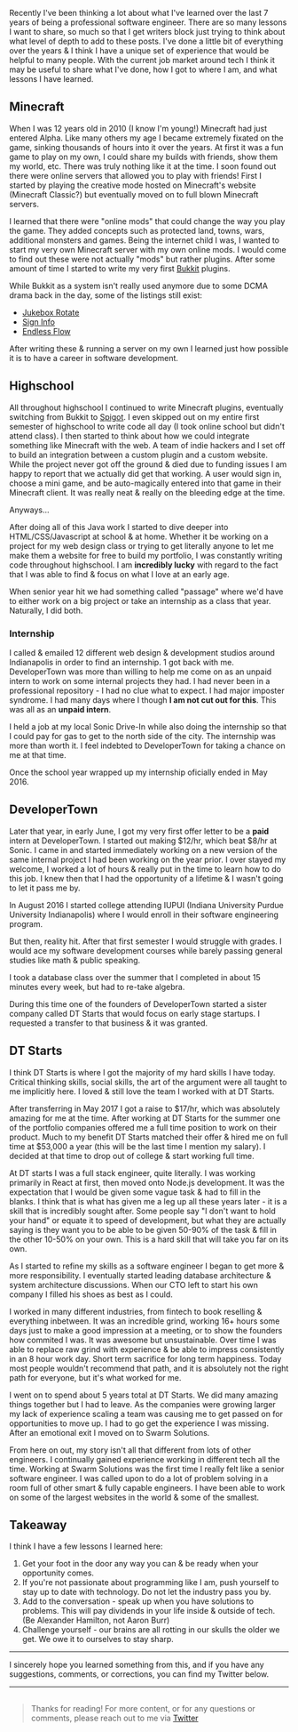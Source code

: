 Recently I've been thinking a lot about what I've learned over the last 7 years of being a professional software engineer. There are so many lessons I want to share, so much so that I get writers block just trying to think about what level of depth to add to these posts. I've done a little bit of everything over the years
& I think I have a unique set of experience that would be helpful to many people. With the current job market around tech I think it may be useful to share what I've done, how I got to where I am, and what lessons I have learned.

## Minecraft

When I was 12 years old in 2010 (I know I'm young!) Minecraft had just entered Alpha. Like many others my age I became extremely fixated on the game, sinking thousands of hours into it over the years. At first it was
a fun game to play on my own, I could share my builds with friends, show them my world, etc. There was truly nothing like it at the time. I soon found out there were online servers that allowed you to play with friends!
First I started by playing the creative mode hosted on Minecraft's website (Minecraft Classic?) but eventually moved on to full blown Minecraft servers.

I learned that there were "online mods" that could change the way you play the game. They added concepts such as protected land, towns, wars, additional monsters and games. Being the internet child I was, I wanted to start my
very own Minecraft server with my own online mods. I would come to find out these were not actually "mods" but rather plugins. After some amount of time I started to write my very first [Bukkit](https://dev.bukkit.org/) plugins.

While Bukkit as a system isn't really used anymore due to some DCMA drama back in the day, some of the listings still exist:

- [Jukebox Rotate](https://dev.bukkit.org/projects/jukeboxrotate)
- [Sign Info](https://dev.bukkit.org/projects/sign-info)
- [Endless Flow](https://dev.bukkit.org/projects/endlessflow)

After writing these & running a server on my own I learned just how possible it is to have a career in software development.

## Highschool

All throughout highschool I continued to write Minecraft plugins, eventually switching from Bukkit to [Spigot](https://www.spigotmc.org/). I even skipped out on my entire first semester of highschool to write code all day (I took online school but didn't attend class).
I then started to think about how we could integrate something like Minecraft with the web. A team of indie hackers and I set off to build an integration between a custom plugin and a custom website. While the project never got off the ground & died due to funding issues
I am happy to report that we actually did get that working. A user would sign in, choose a mini game, and be auto-magically entered into that game in their Minecraft client. It was really neat & really on the bleeding edge at the time.

Anyways...

After doing all of this Java work I started to dive deeper into HTML/CSS/Javascript at school & at home. Whether it be working on a project for my web design class or trying to get literally anyone to let me make them a website for free to build my portfolio, I was
constantly writing code throughout highschool. I am **incredibly lucky** with regard to the fact that I was able to find & focus on what I love at an early age.

When senior year hit we had something called "passage" where we'd have to either work on a big project or take an internship as a class that year. Naturally, I did both.

### Internship

I called & emailed 12 different web design & development studios around Indianapolis in order to find an internship. 1 got back with me. DeveloperTown was more than willing to help me come on as an unpaid intern to work on some internal
projects they had. I had never been in a professional repository - I had no clue what to expect. I had major imposter syndrome. I had many days where I though __I am not cut out for this__. This was all as an **unpaid intern**.

I held a job at my local Sonic Drive-In while also doing the internship so that I could pay for gas to get to the north side of the city. The internship was more than worth it. I feel indebted to DeveloperTown for taking a chance on me at that time.

Once the school year wrapped up my internship oficially ended in May 2016.

## DeveloperTown

Later that year, in early June, I got my very first offer letter to be a **paid** intern at DeveloperTown. I started out making $12/hr, which beat $8/hr at Sonic. I came in and started immediately working on a new version of the same internal project
I had been working on the year prior. I over stayed my welcome, I worked a lot of hours & really put in the time to learn how to do this job. I knew then that I had the opportunity of a lifetime & I wasn't going to let it pass me by.

In August 2016 I started college attending IUPUI (Indiana University Purdue University Indianapolis) where I would enroll in their software engineering program.

But then, reality hit. After that first semester I would struggle with grades. I would ace my software development courses while barely passing general studies like math & public speaking.

I took a database class over the summer that I completed in about 15 minutes every week, but had to re-take algebra.

During this time one of the founders of DeveloperTown started a sister company called DT Starts that would focus on early stage startups. I requested a transfer to that business & it was granted.

## DT Starts

I think DT Starts is where I got the majority of my hard skills I have today. Critical thinking skills, social skills, the art of the argument were all taught to me implicitly here. I loved & still love the team I worked with at DT Starts.

After transferring in May 2017 I got a raise to $17/hr, which was absolutely amazing for me at the time. After working at DT Starts for the summer one of the portfolio companies offered me a full time position to work on their product. Much to my benefit
DT Starts matched their offer & hired me on full time at $53,000 a year (this will be the last time I mention my salary). I decided at that time to drop out of college & start working full time.

At DT starts I was a full stack engineer, quite literally. I was working primarily in React at first, then moved onto Node.js development. It was the expectation that I would be given some vague task & had to fill in the blanks. I think that is what
has given me a leg up all these years later - it is a skill that is incredibly sought after. Some people say "I don't want to hold your hand" or equate it to speed of development, but what they are actually saying is they want you to be able to be given
50-90% of the task & fill in the other 10-50% on your own. This is a hard skill that will take you far on its own.

As I started to refine my skills as a software engineer I began to get more & more responsibility. I eventually started leading database architecture & system architecture discussions. When our CTO left to start his own company I filled his shoes as best as I could.

I worked in many different industries, from fintech to book reselling & everything inbetween. It was an incredible grind, working 16+ hours some days just to make a good impression at a meeting, or to show the founders how commited I was. It was awesome but unsustainable.
Over time I was able to replace raw grind with experience & be able to impress consistently in an 8 hour work day. Short term sacrifice for long term happiness. Today most people wouldn't recommend that path, and it is absolutely not the right path for everyone, but
it's what worked for me.

I went on to spend about 5 years total at DT Starts. We did many amazing things together but I had to leave. As the companies were growing larger my lack of experience scaling a team was causing me to get passed on for opportunities to move up. I had to go
get the experience I was missing. After an emotional exit I moved on to Swarm Solutions.

From here on out, my story isn't all that different from lots of other engineers. I continually gained experience working in different tech all the time. Working at Swarm Solutions was the first time I really felt like a senior software engineer. I was called upon
to do a lot of problem solving in a room full of other smart & fully capable engineers. I have been able to work on some of the largest websites in the world & some of the smallest.

## Takeaway

I think I have a few lessons I learned here:

1. Get your foot in the door any way you can & be ready when your opportunity comes.
2. If you're not passionate about programming like I am, push yourself to stay up to date with technology. Do not let the industry pass you by.
3. Add to the conversation - speak up when you have solutions to problems. This will pay dividends in your life inside & outside of tech. (Be Alexander Hamilton, not Aaron Burr)
4. Challenge yourself - our brains are all rotting in our skulls the older we get. We owe it to ourselves to stay sharp.

---

I sincerely hope you learned something from this, and if you have any suggestions, comments, or corrections, you can find my Twitter below.

---

> ##

> Thanks for reading! For more content, or for any questions or comments, please reach out to me via [Twitter](https://twitter.com/porter_kalob)
